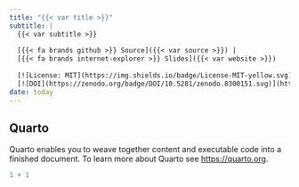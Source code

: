 ```yaml
---
title: "{{< var title >}}"
subtitle: |
  {{< var subtitle >}}
  
  [{{< fa brands github >}} Source]({{< var source >}}) | 
  [{{< fa brands internet-explorer >}} Slides]({{< var website >}})
  
  [![License: MIT](https://img.shields.io/badge/License-MIT-yellow.svg)](https://opensource.org/licenses/MIT)
  [![DOI](https://zenodo.org/badge/DOI/10.5281/zenodo.8300151.svg)](https://doi.org/10.5281/zenodo.8300151)
date: today
---
```


## Quarto

Quarto enables you to weave together content and executable code into a finished document. To learn more about Quarto see <https://quarto.org>.

```r
1 + 1
```
